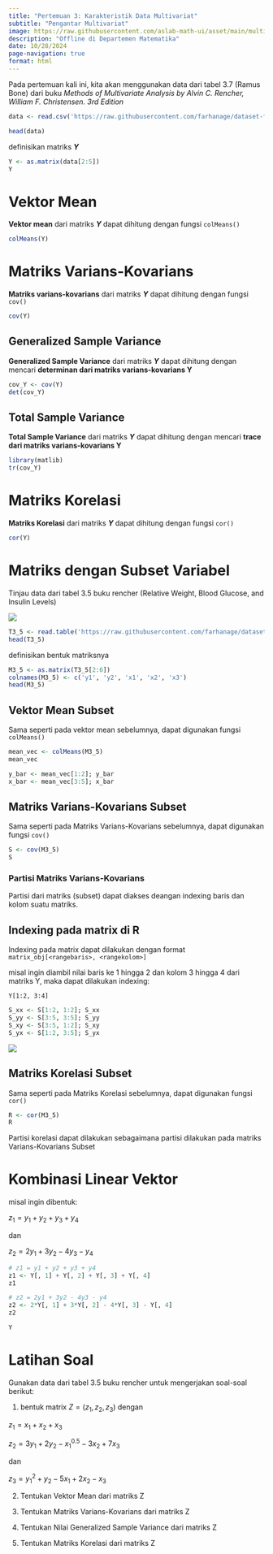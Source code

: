 ---
title: "Pertemuan 3: Karakteristik Data Multivariat"
subtitle: "Pengantar Multivariat"
image: https://raw.githubusercontent.com/aslab-math-ui/asset/main/multivariat_dan_nonparametrik/static/mat_cov.png
description: "Offline di Departemen Matematika"
date: 10/28/2024
page-navigation: true
format: html
---

Pada pertemuan kali ini, kita akan menggunakan data dari tabel 3.7 (Ramus Bone) dari buku *Methods of Multivariate Analysis by Alvin C. Rencher, William F. Christensen. 3rd Edition*

```{r}
data <- read.csv('https://raw.githubusercontent.com/farhanage/dataset-for-study/refs/heads/main/Analisis%20Multivariat/Tabel%203.7%20(Ramus%20Bone%20Length%20at%20Four%20Ages%20).csv', sep=';')

head(data)
```

definisikan matriks ***Y***

```{r}
Y <- as.matrix(data[2:5])
Y
```

# Vektor Mean

**Vektor mean** dari matriks ***Y*** dapat dihitung dengan fungsi `colMeans()`

```{r}
colMeans(Y)
```

# Matriks Varians-Kovarians

**Matriks varians-kovarians** dari matriks ***Y*** dapat dihitung dengan fungsi `cov()`

```{r}
cov(Y)
```

## Generalized Sample Variance

**Generalized Sample Variance** dari matriks ***Y*** dapat dihitung dengan mencari **determinan dari matriks varians-kovarians Y**

```{r}
cov_Y <- cov(Y)
det(cov_Y)
```

## Total Sample Variance

**Total Sample Variance** dari matriks ***Y*** dapat dihitung dengan mencari **trace dari matriks varians-kovarians Y**

```{r}
library(matlib)
tr(cov_Y)
```

# Matriks Korelasi

**Matriks Korelasi** dari matriks ***Y*** dapat dihitung dengan fungsi `cor()`

```{r}
cor(Y)
```

# Matriks dengan Subset Variabel

Tinjau data dari tabel 3.5 buku rencher (Relative Weight, Blood Glucose, and Insulin Levels)

![](https://raw.githubusercontent.com/aslab-math-ui/asset/main/multivariat_dan_nonparametrik/static/t3_5.png)

```{r}
T3_5 <- read.table('https://raw.githubusercontent.com/farhanage/dataset-for-study/refs/heads/main/Analisis%20Multivariat/T3_5_DIABETES.DAT')
head(T3_5)
```

definisikan bentuk matriksnya

```{r}
M3_5 <- as.matrix(T3_5[2:6])
colnames(M3_5) <- c('y1', 'y2', 'x1', 'x2', 'x3')
head(M3_5)
```

## Vektor Mean Subset

Sama seperti pada vektor mean sebelumnya, dapat digunakan fungsi `colMeans()`

```{r}
mean_vec <- colMeans(M3_5)
mean_vec
```

```{r}
y_bar <- mean_vec[1:2]; y_bar
x_bar <- mean_vec[3:5]; x_bar
```

## Matriks Varians-Kovarians Subset

Sama seperti pada Matriks Varians-Kovarians sebelumnya, dapat digunakan fungsi `cov()`

```{r}
S <- cov(M3_5)
S
```

### Partisi Matriks Varians-Kovarians

Partisi dari matriks (subset) dapat diakses deangan indexing baris dan kolom suatu matriks.

::: {.callout-note}
## Indexing pada matrix di R 

Indexing pada matrix dapat dilakukan dengan format `matrix_obj[<rangebaris>, <rangekolom>]`

misal ingin diambil nilai baris ke 1 hingga 2 dan kolom 3 hingga 4 dari matriks Y, maka dapat dilakukan indexing:

`Y[1:2, 3:4]`

:::

```{r}
S_xx <- S[1:2, 1:2]; S_xx
S_yy <- S[3:5, 3:5]; S_yy
S_xy <- S[3:5, 1:2]; S_xy
S_yx <- S[1:2, 3:5]; S_yx
```

![](https://raw.githubusercontent.com/aslab-math-ui/asset/main/multivariat_dan_nonparametrik/static/mat_cov.png)

## Matriks Korelasi Subset

Sama seperti pada Matriks Korelasi sebelumnya, dapat digunakan fungsi `cor()`

```{r}
R <- cor(M3_5)
R
```

Partisi korelasi dapat dilakukan sebagaimana partisi dilakukan pada matriks Varians-Kovarians Subset

# Kombinasi Linear Vektor

misal ingin dibentuk:

$z_1 = y_1 + y_2 + y_3 + y_4$

dan

$z_2 = 2y_1 + 3y_2 - 4y_3 - y_4$

```{r}
# z1 = y1 + y2 + y3 + y4
z1 <- Y[, 1] + Y[, 2] + Y[, 3] + Y[, 4]
z1

# z2 = 2y1 + 3y2 - 4y3 - y4
z2 <- 2*Y[, 1] + 3*Y[, 2] - 4*Y[, 3] - Y[, 4]
z2

Y
```


# Latihan Soal

Gunakan data dari tabel 3.5 buku rencher untuk mengerjakan soal-soal berikut:

1. bentuk matrix $Z = (z_1, z_2, z_3)$ dengan

$z_1 = x_1 + x_2 + x_3$

$z_2 = 3y_1 + 2y_2 - x_1^{0.5} - 3x_2 + 7x_3$

dan

$z_3 = y_1^2 + y_2 - 5x_1 + 2x_2 - x_3$

2. Tentukan Vektor Mean dari matriks Z

3. Tentukan Matriks Varians-Kovarians dari matriks Z

4. Tentukan Nilai Generalized Sample Variance dari matriks Z

5. Tentukan Matriks Korelasi dari matriks Z





